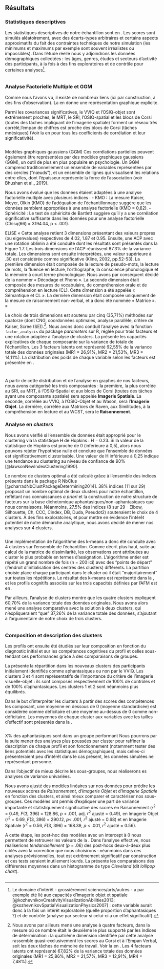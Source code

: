 ## Résultats

### Statistiques descriptives

Les statistiques descriptives de notre échantillon sont en \autoref{descriptives}. Les scores sont simulés aléatoirement, avec des écarts-types arbitraires et certains aspects approximatifs du fait des contraintes techniques de notre simulation (les minimums et maximums par exemple sont souvent irréalistes ou impossibles). Dans l'étude réelle nous y adjoindrons les données démographiques collectées : les âges, genres, études et secteurs d'activité des participants, à la fois à des fins exploratoires et de contrôle pour certaines analyses^[Le domaine d'intérêt - grossièrement sciences/arts/autres - a par exemple été lié aux capacités d'imagerie objet et spatiale [@kozhevnikovCreativityVisualizationAbilities2013; @kozhevnikovSpatialVisualizationPhysics2007] : cette variable aurait donc à la fois un intérêt exploratoire (quelle proportion d'aphantasiques ?) et de contrôle (analyse par secteur si celui-ci a un effet significatif).].

```r
```

### Analyse Factorielle Multiple et GGM

Comme nous l'avons vu, il existe de nombreux liens (ici par construction, à des fins d'observation). La \autoref{ggm_graph} en donne une représentation graphique explicite. 

Parmi les covariances significatives, le VVIQ et l'OSIQ-objet sont extrêmement proches, le MRT, le SRI, l'OSIQ-spatial et les blocs de Corsi (toutes des tâches impliquant de l'imagerie spatiale) forment un réseau très corrélé,l'empan de chiffres est proche des blocs de Corsi (tâches mnésiques) (Voir la \autoref{correlation_matrix} en \nameref{annexes} pour tous les coefficients de corrélation et leur significativité).

```{=latex}
\begin{figure}[H]
```
```r
```
```{=latex}
\caption{Représentation des corrélations entre les variables mesurées. Les liens bleus dénotent une corrélation positive, et les rouges une corrélation négative. Cette figure illustre les choix de pondération réalisés à l'étape de simulation : on peut notamment voir des corrélations très prononcées entre le VVIQ et l'OSIQ-objet (r = 0.77, p<.001) qui évaluent tous deux l'imagerie objet, le Digit Span et les blocs de Corsi (r = 0.68, p<.001) qui évaluent entre autres la mémoire de travail, ou encore entre l'OSIQ-spatial et le SRI, qui sont respectivement l'auto-évaluation et la tâche les plus spécifiques de l'imagerie spatiale.}
\label{ggm_graph}
\end{figure}
```

Modèles graphiques gaussiens (GGM)
Ces corrélations partielles peuvent également être représentées par des modèles graphiques gaussiens (GGM),
un outil de plus en plus populaire en psychologie.
Un GGM comprend traditionnellement un ensemble de variables représentées par des cercles ("nœuds"),
et un ensemble de lignes qui visualisent les relations entre elles,
dont l'épaisseur représente la force de l'association (voir Bhushan et al., 2019).

Nous avons évalué que les données étaient adaptées à une analyse factorielle multiple avec plusieurs indices :
  - KMO : La mesure Kaiser, Meyer, Olkin (KMO) de l'adéquation de l'échantillonnage suggère que les données semblent appropriées à une analyse factorielle (KMO = 0,82).
  - Sphéricité : Le test de sphéricité de Bartlett suggère qu'il y a une corrélation significative suffisante dans les données pour une analyse factorielle (Chisq(66) = 3194.04, p < .001).
  
ELISE
« Cette analyse retient 3 dimensions présentant des valeurs propres (ou eigenvalues) respectives de 4.02, 1.87 et 0.95. Ensuite, une ACP avec une rotation oblimin a été conduite dont les résultats sont présentés dans la Figure 1.7. Les trois dimensions de l’ACP réunissent 67.3% de la variance totale. Les dimensions sont ensuite interprétées, une valeur supérieure à .30 est considérée comme significative (Kline, 2002, pp.52-53). La première dimension était composée de la lecture de pseudo-mots, la lecture de mots, la fluence en lecture, l’orthographe, la conscience phonologique et la mémoire à court terme phonologique. Nous avons par conséquent décidé de la nommer « Décodage et Phono ». La seconde dimension était composée des mesures de vocabulaire, de compréhension orale et de compréhension en lecture (CL). Cette dimension a été appelée « Sémantique et CL ». La dernière dimension était composée uniquement de la mesure de raisonnement non-verbal, et a donc été nommée « Matrice ». » 

Le choix de trois dimensions est soutenu par cinq (35,71%) méthodes sur quatorze (dont CNG, coordonnées optimales, analyse parallèle, critère de Kaiser, Scree (SE)).^[Nous avons par ailleurs mené une analyse à quatre facteurs, dans la mesure où ce nombre était le deuxième le plus supporté par les indices de détermination : la quatrième dimension identifiée par cette analyse rassemble quasi-exclusivement les scores au Corsi et à l'Empan Verbal, soit les deux tâches de mémoire de travail. Voir la \autoref{loadings_graph_annex} en \nameref{annexes}. Les 4 facteurs latents ont représenté 67,82% de la variance totale des données originales (MR1 = 25,86%, MR2 = 21,57%, MR3 = 12,91%, MR4 = 7,48%).]. Nous avons donc conduit l'analyse avec la fonction `factor_analysis` du package *parameters* sur R, réglée pour trois facteurs et une rotation adaptée à l'analyse de clusters. La \autoref{loadings_tbl} présente les capacités explicatives de chaque composante sur la variance de totale de l'échantillon. Les 3 facteurs latents ont représenté 62,55% de la variance totale des données originales (MR1 = 26,91%, MR2 = 21,53%, MR3 = 14,11%). La distribution des poids de chaque variable selon les facteurs est présentée en \autoref{loadings_graph}.

```r
```

```{=latex}
\begin{figure}[h]
```
```r
```
```{=latex}
\caption{Poids de chaque variable dans l'Analyse Factorielle Multiple à quatre facteurs.}
\label{loadings_graph}
\end{figure}
```

A partir de cette distribution et de l'analyse en graphes de nos facteurs, nous avons catégorisé les trois composantes : la première, la plus corrélée au SRI, au MRT, à l'OSIQ-Spatial et aux blocs de Corsi (toutes des tâches ayant une composante spatiale) sera appelée **Imagerie Spatiale**. La seconde, corrélée au VVIQ, à l'OSIQ-Objet et au Wason, sera l'**Imagerie Objet**. La dernière, corrélée aux Matrices de Raven, aux Similitudes, à la compréhension en lecture et au WCST, sera le **Raisonnement**.

### Analyse en *clusters*

Nous avons vérifié si l'ensemble de données était approprié pour le clustering via la statistique H de Hopkins : H = 0.23. Si la valeur de la statistique de Hopkins est proche de 0 (inférieure à 0,5), alors nous pouvons rejeter l'hypothèse nulle et conclure que l'ensemble de données est significativement clusterisable. Une valeur de H inférieure à 0,25 indique une tendance au clustering au niveau de confiance de 90% [@lawsonNewIndexClustering1990].

<!--
La création de ces profils dans notre échantillon repose sur les trois compétences du langage écrit : fluence et compréhension en lecture et orthographe.
-->

Le nombre de clusters optimal a été calculé grâce à l'ensemble des indices présents dans le package R NbClus [@charradNbClustPackageDetermining2014]. 38% indices (11 sur 29) proposait un nombre optimal de deux clusters pour notre échantillon, reflétant nos connaissances *a priori* et la construction de notre structure de facteurs sur la base dichotomique aphantasiques/non-aphantasiques que nous connaissons. Néanmoins, 27.5% des indices (8 sur 29 - Elbow, Silhouette, Ch, CCC, Cindex, DB, Duda, Pseudot2) soutenaient le choix de 4 clusters. A des fins exploratoires, et pour mettre en évidence l'intérêt potentiel de notre démarche analytique, nous avons décidé de mener nos analyses sur 4 clusters.         

```{=latex}
\begin{figure}[h]
```
```r
```
```{=latex}
\caption{Représentation des clusters reconnus par la méthode des 'k-means', selon les deux composantes principales de l'AFM.}
\label{kmeans_plot}
\end{figure}
```

Une implémentation de l’algorithme des k-means a donc été conduite avec 4 clusters sur l’ensemble de l’échantillon. Comme décrit plus haut, suite au calcul de la matrice de dissimilarité, les observations sont attribuées au cluster le plus probable en termes d’assignation. L'algorithme entier est répété un grand nombre de fois (n = 200 ici) avec des "points de départ" (l'endroit d'initialisation des centres des clusters) différents. La partition choisie place chaque participant dans le cluster où il était "majoritairement" sur toutes les répétitions. Le résultat des k-means est représenté dans la \autoref{kmeans_plot}, et les profils cognitifs associés sur les trois capacités définies par l'AFM est en \autoref{radar}.         

Par ailleurs, l'analyse de clusters montre que les quatre clusters expliquent 60,70% de la variance totale des données originales. Nous avons alors mené une analyse comparative avec la solution à deux clusters, qui n'expliqueraient "que" 37,26% de la variance totale des données, s'ajoutant à l'argumentaire de notre choix de trois clusters.

```{=latex}
\begin{figure}[h]
```
```r
```
```{=latex}
\caption{Diagramme représentatant les profils cognitifs associés à chaque cluster, selon  trois dimensions principales : l'imagerie visuelle-objet, l'imagerie visuo-spatiale et le raisonnement.}
\label{radar}
\end{figure}
```

### Composition et description des clusters

Les profils ont ensuite été étudiés sur leur composition en fonction du diagnostic initial et sur les compétences cognitives du profil et celles sous-tendant ces performances grâce à des comparaisons de groupes.

La \autoref{repartition} présente la répartition dans les nouveaux clusters des participants initialement identifiés comme aphantasiques ou non par le VVIQ. Les clusters 3 et 4 sont représentatifs de l'importance du critère de l'imagerie visuelle-objet : ils sont composés respectivement de 100% de contrôles et de 100% d'aphantasiques. Les clusters 1 et 2 sont néanmoins plus équilibrés.  

Dans le but d’interpréter les clusters à partir des scores des compétences les composant, une moyenne en dessous de 0 (moyenne standardisée) est considérée comme déficitaire et une moyenne au-dessus de 0 comme non-déficitaire. Les moyennes de chaque cluster aux variables avec les tailles d’effectif sont présentés dans la \autoref{repartition}.

```r
```

X% des aphantasiques sont dans un groupe performant
Nous pourrons par la suite mener des analyses plus poussées par cluster pour raffiner la description de chaque profil et son fonctionnement (notamment tester des liens potentiels avec les statistiques démographiques), mais celles-ci présenteraient peu d'intérêt dans le cas présent, les données simulées ne représentant personne.


Dans l’objectif de mieux décrire les sous-groupes, nous réaliserons es analyses de variance univariées. 

Nous avons ajusté des modèles linéaires sur nos données pour prédire les nouveaux scores de *Raisonnement*, d'*Imagerie Objet* et d'*Imagerie Spatiale* en fonction des clusters, et ainsi mieux comparer et caractériser nos sous-groupes. Ces modèles ont permis d'expliquer une part de variance importante et statistiquement significative des scores en Raisonnement ($r^2$ = 0.49, *F*(3,
396) = 128.86, *p* < .001, adj. $r^2$ ajusté = 0.49), en Imagerie Objet ($r^2$
= 0.69, *F*(3, 396) = 290.12, *p*< .001, $r^2$ ajusté = 0.68) et en Imagerie Spatiale ($r^2$ = 0.56, *F*(3, 396) = 168.39, *p* < .001, $r^2$ ajusté = 0.56).    

A cette étape, les post-hoc des modèles avec un intercept à 0 nous permettent de retrouver les valeurs de la \autoref{repartition}. Dans l'analyse effective, nous réaliserions *tendanciellement* (*p* = .06) des post-hocs deux-à-deux plus ciblés avec la correction que nous choisirons : néanmoins dans ces analyses prévisionnelles, tout est extrêmement significatif par construction et ces tests seraient inutilement lourds. La \autoref{lollipop} présente les comparaisons des différentes moyennes dans un histogramme de type *Cleveland* (dit *lollipop chart*).

```{=latex}
\begin{figure}[H]
```
```r
```
```{=latex}
\caption{Représentation des moyennes de chaque cluster pour les trois capacités cognitives.}
\label{lollipop}
\end{figure}
```



<!--
Les comparaisons ont été ajustées sur un intercept centré par rapport aux données standardisées, pour pouvoir contraster chaque cluster par rapport à la moyenne globale. Nous observons pour tous les clusters des effets statistiquement significatifs sur les trois composantes (les *p* values seront précisées plus bas). Ainsi nous observons, par cluster :
 - Le cluster 1 a un effet négatif sur le Raisonnement (beta = -0.18, 95% CI [-0.30, -0.06],
t(396) = -2.95, p = 0.003; Std. beta = -0.20, 95% CI [-0.33, -0.07]), sur l'Imagerie Objet (beta = -0.77, 95% CI [-0.88, -0.67],
t(396) = -14.93, p < .001; Std. beta = -0.78, 95% CI [-0.88, -0.68]) et sur l'Imagerie Spatiale (beta = -0.24, 95% CI [-0.36, -0.12],
t(396) = -3.98, p < .001; Std. beta = -0.25, 95% CI [-0.37, -0.13]).
 - Le cluster 2 a un effet positif sur le Raisonnement (beta = 0.63, 95% CI [0.48, 0.77],
t(396) = 8.43, p < .001; Std. beta = 0.68, 95% CI [0.52, 0.84]), positif sur l'Imagerie Objet (beta = 0.71, 95% CI [0.59, 0.83],
t(396) = 11.26, p < .001; Std. beta = 0.72, 95% CI [0.59, 0.84]) et sur l'Imagerie Spatiale (beta = 0.42, 95% CI [0.28, 0.57],
t(396) = 5.72, p < .001; Std. beta = 0.43, 95% CI [0.28, 0.58])
- Le cluster 3 a un effet positif sur le Raisonnement (beta = 0.85, 95% CI [0.70, 0.99],
t(396) = 11.60, p < .001; Std. beta = 0.92, 95% CI [0.76, 1.08]), négatif sur l'Imagerie Objet (beta = -0.92, 95% CI [-1.04, -0.80],
t(396) = -14.86, p < .001; Std. beta = -0.93, 95% CI [-1.05, -0.80]), et positif sur l'Imagerie Spatiale (beta = 1.19, 95% CI [1.05, 1.33],
t(396) = 16.33, p < .001; Std. beta = 1.21, 95% CI [1.06, 1.35])
- Le cluster 4 a un effet négatif sur le Raisonnement (beta = -0.77, 95% CI [-0.88, -0.65],
t(396) = -13.12, p < .001; Std. beta = -0.83, 95% CI [-0.96, -0.71]), positif sur l'Imagerie Objet (beta = 0.86, 95% CI [0.76, 0.96],
t(396) = 17.32, p < .001; Std. beta = 0.87, 95% CI [0.77, 0.96]) et négatif sur l'Imagerie Spatiale (beta = -0.81, 95% CI [-0.92, -0.69],
t(396) = -13.79, p < .001; Std. beta = -0.82, 95% CI [-0.93, -0.70]).
-->

